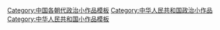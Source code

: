 [[Category:中国各朝代政治小作品模板|Category:中国各朝代政治小作品模板]]
[[Category:中华人民共和国政治小作品|Category:中华人民共和国政治小作品]]
[[Category:中华人民共和国小作品模板|Category:中华人民共和国小作品模板]]